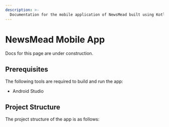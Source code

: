```yaml
---
description: >-
  Documentation for the mobile application of NewsMead built using Kotlin and the Android SDK.
---
```



# NewsMead Mobile App

<Callout type="warning">Docs for this page are under construction.</Callout>

## Prerequisites

The following tools are required to build and run the app:

- Android Studio

## Project Structure

The project structure of the app is as follows:
